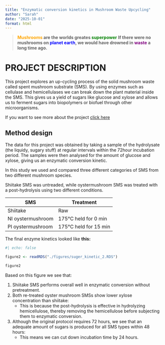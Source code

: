 ```yaml
---
title: "Enzymatic conversion kinetics in Mushroom Waste Upcycling"
author: "Sarah"
date: "2025-10-01"
format: html
---
```


> **<span style="color: orange;">Mushrooms</span> are the worlds greates <span style="color: green;">superpower</span>**
> **If there were no mushrooms on <span style="color: blue;">planet earth</span>, we would have drowned in <span style="color: purple;">waste</span> a long time ago.**

# PROJECT DESCRIPTION
This project explores an up-cycling process of the solid mushroom waste called spent mushroom substrate (SMS).
By using enzymes such as cellulase and hemicellulases we can break down the plant material inside the SMS.
This gives us a yield of sugars like glucose and xylose and allows us to ferment sugars into biopolymers or biofuel through other microorganisms.

If you want to see more about the project [click here](https://www.inn.no/english/research/research-projects/musa/)


## Method design

The data for this project was obtained by taking a sample of the hydrolysate (the liquidy, sugary stuff) at regular intervals within the 72hour incubation period.
The samples were then analysed for the amount of glucose and xylose, giving us an enzymatic conversion kinetic.

In this study we used and compared three different categories of SMS from two different mushroom species.

Shiitake SMS was untreaded, while oystermushroom SMS was treated with a post-hydrolysis using two different conditions.

SMS | Treatment
---- | ----
Shiitake | Raw
NI oystermushroom | 175&deg;C held for 0 min
PI oystermushroom | 175&deg;C held for 15 min


The final enzyme kinetics looked like **this:**

```r
#| echo: false

figure2 <- readRDS("./figures/suger_kinetic_2.RDS")

figure2
```


Based on this figure we see that:

1. Shiitake SMS performs overall well in enzymatic conversion without pretreatment.
2. Both re-treated oyster mushroom SMSs show lower xylose concentration than shiitake:
   - This is because the post-hydrolysis is effective in hydrolyzing hemicellulose, thereby removing the hemicellulose before subjecting them to enzymatic conversion.
3. Although the original protocol requires 72 hours, we see that an adequate amount of sugars is produced for all SMS types within 48 hours:
   - This means we can cut down incubation time by 24 hours.